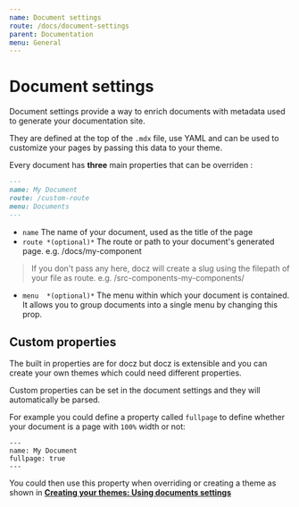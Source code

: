 ```yaml
---
name: Document settings
route: /docs/document-settings
parent: Documentation
menu: General
---
```


# Document settings

Document settings provide a way to enrich documents with metadata used to generate your documentation site.

They are defined at the top of the `.mdx` file, use YAML and can be used to customize your pages by passing this data to your theme.

Every document has **three** main properties that can be overriden :

```markdown
---
name: My Document
route: /custom-route
menu: Documents
---
```

- `name` The name of your document, used as the title of the page
- `route *(optional)*` The route or path to your document's generated page. e.g. /docs/my-component

> If you don't pass any here, docz will create a slug using the filepath of your file as route. e.g. /src-components-my-components/

- `menu  *(optional)*` The menu within which your document is contained. It allows you to group documents into a single menu by changing this prop.

## Custom properties

The built in properties are for docz but docz is extensible and you can create your own themes which could need different properties.

Custom properties can be set in the document settings and they will automatically be parsed.

For example you could define a property called `fullpage` to define whether your document is a page with `100%` width or not:

```
---
name: My Document
fullpage: true
---
```

You could then use this property when overriding or creating a theme as shown in [**Creating your themes: Using documents settings**](/docz/creating-your-themes#using-documents-settings)
